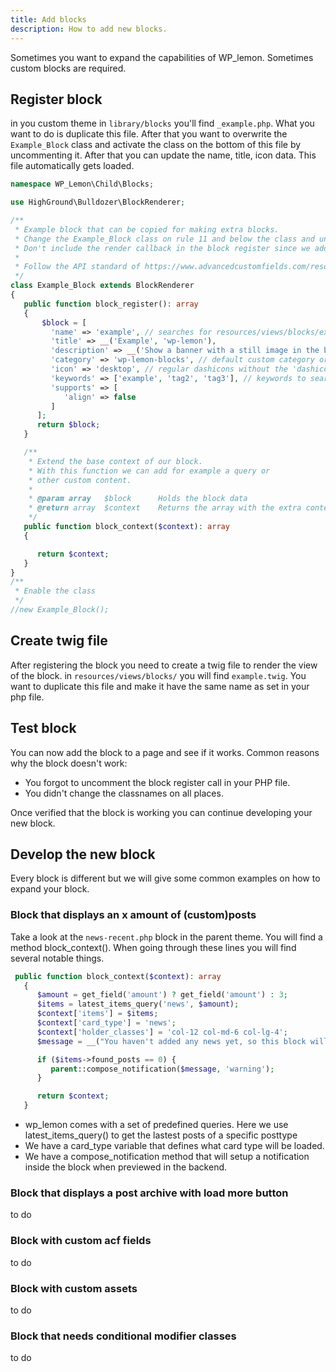 ```yaml
---
title: Add blocks
description: How to add new blocks.
---
```


Sometimes you want to expand the capabilities of WP_lemon. Sometimes custom blocks are required.

## Register block

in you custom theme in `library/blocks` you'll find `_example.php`. What you want to do is duplicate this file. After that you want to overwrite the
`Example_Block` class and activate the class on the bottom of this file by uncommenting it. After that you can update the name, title, icon data. This file automatically gets loaded.

```php title=library/blocks/_example.php lineNumbers=true
namespace WP_Lemon\Child\Blocks;

use HighGround\Bulldozer\BlockRenderer;

/**
 * Example block that can be copied for making extra blocks.
 * Change the Example_Block class on rule 11 and below the class and uncomment the class call.
 * Don't include the render callback in the block register since we add that in our main BlockRenderer abstract class.
 *
 * Follow the API standard of https://www.advancedcustomfields.com/resources/acf_register_block_type/
 */
class Example_Block extends BlockRenderer
{
   public function block_register(): array
   {
       $block = [
         'name' => 'example', // searches for resources/views/blocks/example.twig
         'title' => __('Example', 'wp-lemon'),
         'description' => __('Show a banner with a still image in the background.', 'wp-lemon'),
         'category' => 'wp-lemon-blocks', // default custom category or add new ones.
         'icon' => 'desktop', // regular dashicons without the 'dashicon-' prefix
         'keywords' => ['example', 'tag2', 'tag3'], // keywords to search blocks for.
         'supports' => [
            'align' => false
         ]
      ];
      return $block;
   }

   /**
    * Extend the base context of our block.
    * With this function we can add for example a query or
    * other custom content.
    *
    * @param array   $block      Holds the block data
    * @return array  $context    Returns the array with the extra content that merges into the original block context.
    */
   public function block_context($context): array
   {

      return $context;
   }
}
/**
 * Enable the class
 */
//new Example_Block();

```

## Create twig file

After registering the block you need to create a twig file to render the view of the block. in `resources/views/blocks/` you will find `example.twig`. You want to duplicate this file and make it have the same name as set in your php file.

## Test block

You can now add the block to a page and see if it works. Common reasons why the block doesn't work:

- You forgot to uncomment the block register call in your PHP file.
- You didn't change the classnames on all places.

Once verified that the block is working you can continue developing your new block.

## Develop the new block

Every block is different but we will give some common examples on how to expand your block.

### Block that displays an x amount of (custom)posts

Take a look at the `news-recent.php` block in the parent theme. You will find a method block_context().
When going through these lines you will find several notable things.

```php lineNumbers=true
 public function block_context($context): array
   {
      $amount = get_field('amount') ? get_field('amount') : 3;
      $items = latest_items_query('news', $amount);
      $context['items'] = $items;
      $context['card_type'] = 'news';
      $context['holder_classes'] = 'col-12 col-md-6 col-lg-4';
      $message = __("You haven't added any news yet, so this block will be empty.", "wp-lemon");

      if ($items->found_posts == 0) {
         parent::compose_notification($message, 'warning');
      }

      return $context;
   }
```

- wp_lemon comes with a set of predefined queries. Here we use latest_items_query() to get the lastest posts of a specific posttype
- We have a card_type variable that defines what card type will be loaded.
- We have a compose_notification method that will setup a notification inside the block when previewed in the backend.

### Block that displays a post archive with load more button

to do

### Block with custom acf fields

to do

### Block with custom assets

to do

### Block that needs conditional modifier classes

to do
